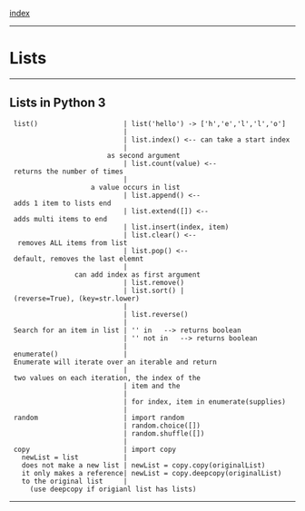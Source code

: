 [[../Python|index]]
--------------------------------------------------------------------------------
= Lists =
--------------------------------------------------------------------------------
== Lists in Python 3 ==
  list()                     | list('hello') -> ['h','e','l','l','o']
                             |
                             | list.index(<element>) <-- can take a start index
                             |                        as second argument
                             | list.count(value) <-- returns the number of times
                             |                    a value occurs in list
                             | list.append(<element>) <-- adds 1 item to lists end
                             | list.extend([<list>]) <-- adds multi items to end
                             | list.insert(index, item)
                             | list.clear() <--  removes ALL items from list
                             | list.pop() <-- default, removes the last elemnt
                             |                can add index as first argument
                             | list.remove(<element>)
                             | list.sort() | (reverse=True), (key=str.lower)
                             |
                             | list.reverse()
                             |
  Search for an item in list | '<value>' in <list>  --> returns boolean
                             | '<value>' not in <list>  --> returns boolean
                             |
  enumerate()                | Enumerate will iterate over an iterable and return
                             | two values on each iteration, the index of the
                             | item and the
                             |
                             | for index, item in enumerate(supplies)
                             |
  random                     | import random
                             | random.choice([])
                             | random.shuffle([])
                             |
  copy                       | import copy
    newList = list           |
    does not make a new list | newList = copy.copy(originalList)
    it only makes a reference| newList = copy.deepcopy(originalList)
    to the original list     |     (use deepcopy if origianl list has lists)
--------------------------------------------------------------------------------
